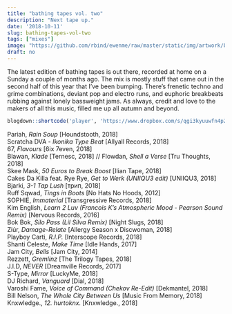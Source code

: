 ```yaml
---
title: "bathing tapes vol. two"
description: "Next tape up."
date: '2018-10-11'
slug: bathing-tapes-vol-two
tags: ["mixes"]
image: "https://github.com/rbind/ewenme/raw/master/static/img/artwork/bathing_tapes_vol_two.jpg"
draft: no
---
```


The latest edition of bathing tapes is out there, recorded at home on a Sunday a couple of months ago. The mix is mostly stuff that came out in the second half of this year that I've been bumping. There's frenetic techno and grime combinations, deviant pop and electro runs, and euphoric breakbeats rubbing against lonely bassweight jams. As always, credit and love to the makers of all this music, filled me up all autumn and beyond.

```r
blogdown::shortcode('player', 'https://www.dropbox.com/s/qgi3kyuuwfn4p23/bathing_tapes_vol_two.mp3')
```

Pariah, *Rain Soup* [Houndstooth, 2018]  
Scratcha DVA - *Ikonika Type Beat* [Allyall Records, 2018]  
67, *Flavours* [6ix 7even, 2018]  
Blawan, *Klade* [Ternesc, 2018] // Flowdan, *Shell a Verse* [Tru Thoughts, 2018]  
Skee Mask, *50 Euros to Break Boost* [Ilian Tape, 2018]  
Cakes Da Killa feat. Rye Rye, *Get to Werk (UNIIQU3 edit)* [UNIIQU3, 2018]  
Bjarki, *3-1 Tap Lush* [трип, 2018]  
Ruff Sqwad, *Tings in Boots* [No Hats No Hoods, 2012]  
SOPHIE, *Immaterial* [Transgressive Records, 2018]  
Kim English, *Learn 2 Luv (Francois K's Atmospheric Mood - Pearson Sound Remix)* [Nervous
Records, 2016]  
Bok Bok, *Silo Pass (Lil Silva Remix)* [Night Slugs, 2018]  
Ziúr, *Damage-Relate* [Allergy Season x Discwoman, 2018]  
Playboy Carti, *R.I.P.* [Interscope Records, 2018]  
Shanti Celeste, *Make Time* [Idle Hands, 2017]  
Jam City, *Bells* [Jam City, 2014]  
Rezzett, *Gremlinz* [The Trilogy Tapes, 2018]  
J.I.D, *NEVER* [Dreamville Records, 2017]  
S-Type, *Mirror* [LuckyMe, 2018]  
DJ Richard, *Vanguard* [Dial, 2018]  
Varoshi Fame, *Voice of Command (Chekov Re-Edit)* [Dekmantel, 2018]  
Bill Nelson, *The Whole City Between Us* [Music From Memory, 2018]  
Knxwledge., *12. hurtoknx.* [Knxwledge., 2018]

